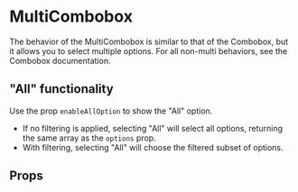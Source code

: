 

<Meta title="MDX|MultiCombobox" component={MultiCombobox} />

# MultiCombobox

The behavior of the MultiCombobox is similar to that of the Combobox, but it allows you to select multiple options. For all non-multi behaviors, see the Combobox documentation.

## "All" functionality

Use the prop `enableAllOption` to show the "All" option.

- If no filtering is applied, selecting "All" will select all options, returning the same array as the `options` prop.
- With filtering, selecting "All" will choose the filtered subset of options.

## Props

<ArgTypes of={MultiCombobox} />
